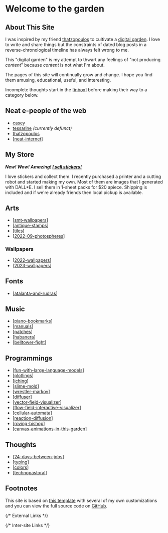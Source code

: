 
# Welcome to the garden

<SiteLogo />

## About This Site

I was inspired by my friend [thatzopoulos] to cultivate a [digital garden]. I love to write and
share things but the constraints of dated blog posts in a reverse-chronological timeline has always
felt wrong to me.

This "digital garden" is my attempt to thwart any feelings of "not producing _content_" because _content_ is not what I'm about.

The pages of this site will continually grow and change.
I hope you find them amusing, educational, useful, and interesting.

Incomplete thoughts start in the [[inbox]] before making their way to a category below.

## Neat e-people of the web

- [casey]
- [tessarine] _(currently defunct)_
- [thatzopoulos]
- [[neat-internet]]

## My Store

**_New! Wow! Amazing! [I sell stickers!](store/zelda)_**

I love stickers and collect them. I recently purchased a printer and a cutting robot and started
making my own. Most of them are images that I generated with DALL\*E. I sell them in 1-sheet packs
for $20 apiece. Shipping is included and if we're already friends then local pickup is available.

## Arts

- [[smt-wallpapers]]
- [[antique-stamps]]
- [[tiles]]
- [[2022-09-photospheres]]

### Wallpapers

- [[2022-wallpapers]]
- [[2023-wallpapers]]

## Fonts

- [[atalanta-and-rudras]]

## Music

- [[piano-bookmarks]]
- [[manuals]]
- [[patches]]
- [[habanera]]
- [[belltower-fight]]

## Programmings

- [[fun-with-large-language-models]]
- [[plotlings]]
- [[iching]]
- [[slime-mold]]
- [[wrestler-markov]]
- [[diffuser]]
- [[vector-field-visualizer]]
- [[flow-field-interactive-visualizer]]
- [[cellular-automata]]
- [[reaction-diffusion]]
- [[roving-bishop]]
- [[canvas-animations-in-this-garden]]

## Thoughts

- [[24-days-between-jobs]]
- [[typing]]
- [[colors]]
- [[technopastoral]]

## Footnotes

This site is based on [this template][site-template] with several of my own customizations and you
can view the full source code on [GitHub].

{/* External Links */}

[casey]: https://sowe.li
[tessarine]: http://tesseract.page
[thatzopoulos]: https://athanasi.us
[digital garden]: https://maggieappleton.com/garden-history
[site-template]: https://github.com/yenly/foamy-nextjs
[github]: https://github.com/Velfi/digital-garden

{/* Inter-site Links */}

[2022-wallpapers]: art/photos/2022-wallpapers "2022 Wallpapers"
[2023-wallpapers]: art/photos/2023-wallpapers "2023 Wallpapers"
[2022-09-photospheres]: art/photos/2022-09-photospheres "September '22 Photo Spheres"
[24-days-between-jobs]: thoughts/24-days-between-jobs "Time off between jobs"
[antique-stamps]: art/antique-stamps "Antique stamps converted to SVG"
[atalanta-and-rudras]: fonts/atalanta-and-rudras "Pixel Fonts (Atalanta and Rudras)"
[belltower-fight]: music/belltower-fight "Belltower Fight"
[canvas-animations-in-this-garden]: programming/canvas-animations-in-this-garden "How this site uses Canvas to render art and animations"
[cellular-automata]: programming/cellular-automata "TODO cellular-automata"
[colors]: thoughts/colors/colors "On Colors"
[diffuser]: programming/diffuser "Diffuser"
[flow-field-interactive-visualizer]: programming/flow-field-interactive-visualizer "Painting flow fields"
[fun-with-large-language-models]: ai/fun-with-large-language-models "Fun with large language models"
[habanera]: music/habanera "Habanera For Two Flutes And A Cello"
[iching]: programming/iching "I Ching"
[inbox]: inbox "Inbox"
[manuals]: synth/manuals "Synth Manuals"
[neat-internet]: neat-internet "Cool stuff the internet exposed me to"
[patches]: synth/patches "Synth Presets"
[piano-bookmarks]: music/piano-bookmarks "Piano Bookmarks"
[plotlings]: programming/plotlings "Plotter Art Generation Suite"
[reaction-diffusion]: programming/reaction-diffusion "Gray Scott Reaction Diffusion Simulation"
[roving-bishop]: programming/roving-bishop "TODO roving-bishop"
[slime-mold]: programming/slime-mold "Slime Mold (Physarum) Simulation"
[smt-wallpapers]: art/smt-wallpapers "Shin Megami Tensei Wallpapers"
[technopastoral]: thoughts/technopastoral "On Digital Gardens"
[tiles]: art/tiles/tiles "Tiles"
[typing]: thoughts/typing "On Typing"
[vector-field-visualizer]: programming/vector-field-visualizer "Visualizing dimensional noise algorithms"
[wrestler-markov]: programming/wrestler-markov "I created a Wrestler"
